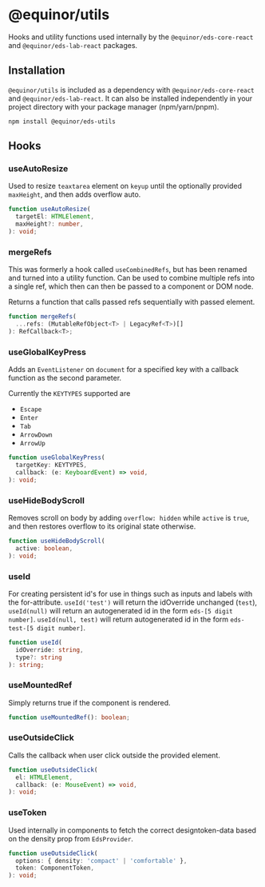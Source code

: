 
<Meta title="Packages/Utils" name="Utils" />

# @equinor/utils 
Hooks and utility functions used internally by the `@equinor/eds-core-react` and `@equinor/eds-lab-react` packages.


## Installation 

`@equinor/utils` is included as a dependency with `@equinor/eds-core-react` and `@equinor/eds-lab-react`. It can also be installed independently in your project directory with your package manager (npm/yarn/pnpm).
```shell
npm install @equinor/eds-utils
```

## Hooks

### useAutoResize


Used to resize `teaxtarea` element on `keyup` until the optionally provided `maxHeight`, and then adds overflow auto.

```ts
function useAutoResize(
  targetEl: HTMLElement,
  maxHeight?: number,
): void;
```

### mergeRefs

This was formerly a hook called `useCombinedRefs`, but has been renamed and turned into a utility function. Can be used to combine multiple refs into a single ref, which then can then be passed to a component or DOM node.

Returns a function that calls passed refs sequentially with passed element.

```ts
function mergeRefs(
  ...refs: (MutableRefObject<T> | LegacyRef<T>)[]
): RefCallback<T>;
```

### useGlobalKeyPress

Adds an `EventListener` on `document` for a specified key with a callback function as the second parameter. 

Currently the `KEYTYPES` supported are 
- `Escape`
- `Enter`
- `Tab`
- `ArrowDown`
- `ArrowUp`

```ts
function useGlobalKeyPress(
  targetKey: KEYTYPES,
  callback: (e: KeyboardEvent) => void,
): void;
```

### useHideBodyScroll

Removes scroll on body by adding `overflow: hidden` while `active` is `true`, and then restores overflow to its original state otherwise.

```ts
function useHideBodyScroll(
  active: boolean,
): void;
```

### useId

For creating persistent id's for use in things such as inputs and labels with the for-attribute.
`useId('test')` will return the idOverride unchanged (`test`), `useId(null)` will return an autogenerated id in the form `eds-[5 digit number]`.
`useId(null, test)` will return autogenerated id in the form `eds-test-[5 digit number]`.

```ts
function useId(
  idOverride: string,
  type?: string
): string;
```

### useMountedRef

Simply returns true if the component is rendered.

```ts
function useMountedRef(): boolean;
```

### useOutsideClick

Calls the callback when user click outside the provided element.

```ts
function useOutsideClick(
  el: HTMLElement,
  callback: (e: MouseEvent) => void,
): void;
```

### useToken

Used internally in components to fetch the correct designtoken-data based on the density prop from `EdsProvider`.

```ts
function useOutsideClick(
  options: { density: 'compact' | 'comfortable' },
  token: ComponentToken,
): void;
```
